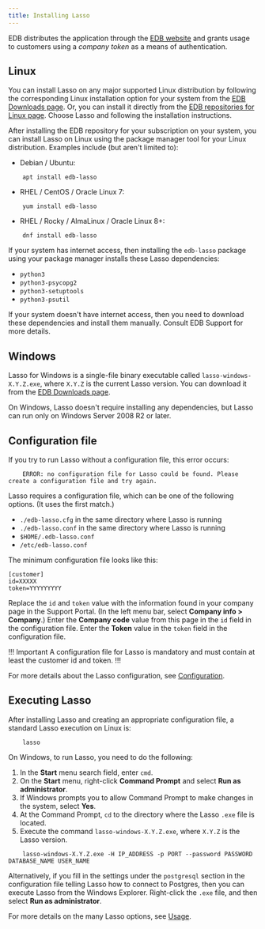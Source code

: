 ```yaml
---
title: Installing Lasso
---
```


EDB distributes the application through the
[EDB website](https://www.enterprisedb.com/software-downloads-postgres)
and grants usage to customers using a *company token* as a means of
authentication.


## Linux

You can install Lasso on any major supported Linux distribution by following
the corresponding Linux installation option for your system from the
[EDB Downloads page](https://www.enterprisedb.com/software-downloads-postgres).
Or, you can install it directly from the
[EDB repositories for Linux page](https://www.enterprisedb.com/repos).
Choose Lasso and following the installation instructions.

After installing the EDB repository for your subscription on your system,
you can install Lasso on Linux using the package manager tool
for your Linux distribution. Examples include (but aren't limited to):

- Debian / Ubuntu:

```
    apt install edb-lasso
```

- RHEL / CentOS / Oracle Linux 7:

```
    yum install edb-lasso
```

- RHEL / Rocky / AlmaLinux / Oracle Linux 8+:

```
    dnf install edb-lasso
```

If your system has internet access, then installing the `edb-lasso`
package using your package manager installs these
Lasso dependencies:

- `python3`
- `python3-psycopg2`
- `python3-setuptools`
- `python3-psutil`

If your system doesn't have internet access, then you need to download these dependencies
and install them manually. Consult EDB Support for more
details.


## Windows

Lasso for Windows is a single-file binary executable called
`lasso-windows-X.Y.Z.exe`, where `X.Y.Z` is the current Lasso version. You
can download it from the
[EDB Downloads page](https://www.enterprisedb.com/software-downloads-postgres).

On Windows, Lasso doesn't require installing any dependencies, but Lasso
can run only on Windows Server 2008 R2 or later.


## Configuration file

If you try to run Lasso without a configuration file, this error occurs:

```
    ERROR: no configuration file for Lasso could be found. Please create a configuration file and try again.
```

Lasso requires a configuration file, which can be one of the following
options. (It uses the first match.)

- `./edb-lasso.cfg` in the same directory where Lasso is running
- `./edb-lasso.conf` in the same directory where Lasso is running
- `$HOME/.edb-lasso.conf`
- `/etc/edb-lasso.conf`

The minimum configuration file looks like this:

```
[customer]
id=XXXXX
token=YYYYYYYYY
```

Replace the `id` and `token` value with the information found in your
company page in the Support Portal. (In the left menu bar, select
**Company info > Company**.) Enter the **Company code** value from this page
in the `id` field in the configuration file. Enter the
**Token** value in the `token` field in the 
configuration file.

!!! Important
A configuration file for Lasso is mandatory and must contain at least
the customer id and token.
!!!

For more details about the Lasso configuration, see
[Configuration](configuration).


## Executing Lasso

After installing Lasso and creating an appropriate configuration file,
a standard Lasso execution on Linux is:

```
    lasso
```

On Windows, to run Lasso, you need to do the following:

1. In the **Start** menu search field, enter `cmd`.
2. On the **Start** menu, right-click **Command Prompt** and select **Run as administrator**.
3. If Windows prompts you to allow Command Prompt to make changes in the system, select **Yes**.
4. At the Command Prompt, `cd` to the directory where the Lasso `.exe` file is located.
4. Execute the command `lasso-windows-X.Y.Z.exe`, where `X.Y.Z` is the Lasso version.

```
    lasso-windows-X.Y.Z.exe -H IP_ADDRESS -p PORT --password PASSWORD DATABASE_NAME USER_NAME
```

Alternatively, if you fill in the settings under the `postgresql` section
in the configuration file telling Lasso how to connect to Postgres, then
you can execute Lasso from the Windows Explorer. Right-click the
`.exe` file, and then select **Run as administrator**.

For more details on the many Lasso options, see [Usage](usage).
